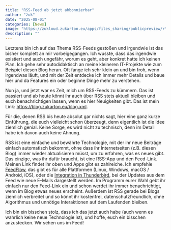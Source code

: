 ```yaml
---
title: "RSS-Feed ab jetzt abbonnierbar"
author: "žuk"
date: "2025-08-01"
categories: [News]
image: "https://zukloud.zukarton.eu/apps/files_sharing/publicpreview/rYacHfxicidiT6d?file=/&fileId=147060&x=1920&y=1080&a=true&etag=fc62fd611774125afb9aea1dcac23a90"
description: ""
---
```


Letztens bin ich auf das Thema RSS-Feeds gestoßen und irgendwie ist das bisher komplett an mir vorbeigegangen. Ich wusste, dass das irgendwie existiert und auch ungefähr, worum es geht, aber konkret hatte ich keinen Plan. Ich gehe sehr autodidaktisch an meine kleineren IT-Projekte wie zum Beispiel diesen Blog heran. Oft fange ich sehr klein an und bin froh, wenn irgendwas läuft, und mit der Zeit entdecke ich immer mehr Details und baue hier und da Features ein oder beginne Dinge mehr zu verstehen.

Nun ja, und jetzt war es Zeit, mich um RSS-Feeds zu kümmern. Das ist passiert und ab heute könnt ihr auch über RSS stets aktuell bleiben und euch benachrichtigen lassen, wenn es hier Neuigkeiten gibt. Das ist mein Link: <https://blog.zukarton.eu/blog.xml>.

Für die, denen RSS bis heute absolut gar nichts sagt, hier eine ganz kurze Einführung, die euch vielleicht schon überzeugt, denn eigentlich ist die Idee ziemlich genial. Keine Sorge, es wird nicht zu technisch, denn im Detail habe ich davon auch keine Ahnung.

RSS ist eine einfache und bewährte Technologie, mit der ihr neue Beiträge einfach automatisch bekommt, ohne dass ihr Internetseiten (z.B. diesen Blog) immer wieder aktualisieren müsst, um zu erfahren, was es neues gibt. Das einzige, was ihr dafür braucht, ist eine RSS-App und den Feed-Link. Meinen Link findet ihr oben und Apps gibt es zahlreiche. Ich empfehle [FeedFlow](https://www.feedflow.dev/), das gibt es für alle Plattformen (Linux, Windows, macOS / Android, iOS), oder die [Integration in Thunderbird](https://blog.thunderbird.net/2022/05/thunderbird-rss-feeds-guide-favorite-content-to-the-inbox/), bei der Updates aus dem Feed wie neue E-Mails dargestellt werden. Im Programm eurer Wahl gebt ihr einfach nur den Feed-Link ein und schon werdet ihr immer benachrichtigt, wenn im Blog etwas neues erscheint. Außerdem ist RSS gerade bei Blogs ziemlich verbreitet und so könnt ihr kostenfrei, datenschutzfreundlich, ohne Algorithmus und unnötige Interaktionen auf dem Laufenden bleiben.

Ich bin ein bisschen stolz, dass ich das jetzt auch habe (auch wenn es wahrlich keine neue Technologie ist), und hoffe, euch ein bisschen anzustecken. Wir sehen uns im Feed!
